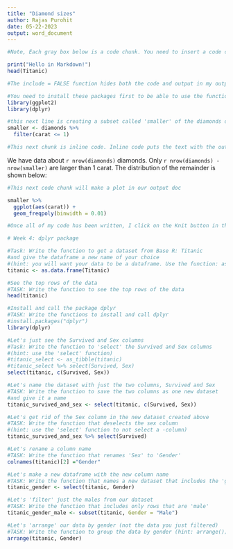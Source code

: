 ```yaml
---
title: "Diamond sizes"
author: Rajas Purohit
date: 05-22-2023
output: word_document
---
```


``` r
#Note, Each gray box below is a code chunk. You need to insert a code chunk and put your R code in it. By setting echo = FALSE. this comment and any code will not show in my output document. If it were TRUE, the comment and code would appear. 
```

``` R
print("Hello in Markdown!")
head(Titanic)
```

```r
#The include = FALSE function hides both the code and output in my output document

#You need to install these packages first to be able to use the functions within them. You can install them from the Tools tab or write a new code chunk: install.packages("package_name"). 
library(ggplot2)
library(dplyr)
```

```r
#this next line is creating a subset called 'smaller' of the diamonds data
smaller <- diamonds %>% 
  filter(carat <= 1)
```

```r
#This next chunk is inline code. Inline code puts the text with the output of the function in my document.
```

We have data about `r nrow(diamonds)` diamonds. Only 
`r nrow(diamonds) - nrow(smaller)` are larger than
1 carat. The distribution of the remainder is shown
below:

``` r
#This next code chunk will make a plot in our output doc
```

```r
smaller %>% 
  ggplot(aes(carat)) + 
  geom_freqpoly(binwidth = 0.01)
```

```r
#Once all of my code has been written, I click on the Knit button in the tool bar above to produce my document.
```

```r
# Week 4: dplyr package
```

```r
#Task: Write the function to get a dataset from Base R: Titanic
#and give the dataframe a new name of your choice
#(hint: you will want your data to be a dataframe. Use the function: as.data.frame(Titanic))
titanic <- as.data.frame(Titanic)

#See the top rows of the data
#TASK: Write the function to see the top rows of the data
head(titanic)
```

```r
#Install and call the package dplyr
#TASK: Write the functions to install and call dplyr
#install.packages("dplyr")
library(dplyr)
```

```r
#Let's just see the Survived and Sex columns
#Task: Write the function to 'select' the Survived and Sex columns 
#(hint: use the 'select' function)
#titanic_select <- as_tibble(titanic)
#titanic_select %>% select(Survived, Sex)
select(titanic, c(Survived, Sex))
```

```r
#Let's name the dataset with just the two columns, Survived and Sex
#TASK: Write the function to save the two columns as one new dataset
#and give it a name
titanic_survived_and_sex <- select(titanic, c(Survived, Sex))
```

```r
#Let's get rid of the Sex column in the new dataset created above
#TASK: Write the function that deselects the sex column
#(hint: use the 'select' function to not select a -column)
titanic_survived_and_sex %>% select(Survived)
```

```r
#Let's rename a column name
#TASK: Write the function that renames 'Sex' to 'Gender'
colnames(titanic)[2] ="Gender"
```

```r
#Let's make a new dataframe with the new column name
#TASK: Write the function that names a new dataset that includes the 'gender' column
titanic_gender <- select(titanic, Gender)
```

```r
#Let's 'filter' just the males from our dataset
#TASK: Write the function that includes only rows that are 'male'
titanic_gender_male <- subset(titanic, Gender = "Male")
```

```r
#Let's 'arrange' our data by gender (not the data you just filtered)
#TASK: Write the function to group the data by gender (hint: arrange())
arrange(titanic, Gender)
```
